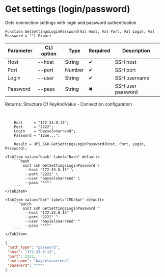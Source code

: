 ﻿---
sidebar_position: 6
description: Get settings (login/password) and other functions to work with SSH in the Open Integration Package, a free open-source integration library for 1C:Enterprise 8, OneScript and CLI
keywords: [1C, 1С, 1С:Enterprise, 1С:Enterprise 8.3, API, Integration, Services, Exchange, OneScript, CLI, SSH]
---


# Get settings (login/password)
 Gets connection settings with login and password authentication



`Function GetSettingsLoginPassword(Val Host, Val Port, Val Login, Val Password = "") Export`

  | Parameter | CLI option | Type | Required | Description |
  |-|-|-|-|-|
  | Host | --host | String | &#x2714; | SSH host |
  | Port | --port | Number | &#x2714; | SSH port |
  | Login | --user | String | &#x2714; | SSH username |
  | Password | --pass | String | &#x2716; | SSH user password |

  
  Returns:  Structure Of KeyAndValue - Connection configuration

<br/>



```bsl title="1C:Enterprise/OneScript code example"
    Host     = "172.33.0.13";
    Port     = "2222";
    Login    = "bayselonarrend";
    Password = "12we...";

    Result = OPI_SSH.GetSettingsLoginPassword(Host, Port, Login, Password);
```
 

 <Tabs>
  
    <TabItem value="bash" label="Bash" default>
        ```bash
            oint ssh GetSettingsLoginPassword \
             --host "172.33.0.13" \
             --port "2222" \
             --user "bayselonarrend" \
             --pass "***"
        ```
    </TabItem>
  
    <TabItem value="bat" label="CMD/Bat" default>
        ```batch
            oint ssh GetSettingsLoginPassword ^
             --host "172.33.0.13" ^
             --port "2222" ^
             --user "bayselonarrend" ^
             --pass "***"
        ```
    </TabItem>
</Tabs>


```json title="Result"
{
 "auth_type": "password",
 "host": "172.33.0.13",
 "port": 2222,
 "username": "bayselonarrend",
 "password": "***"
}
```
